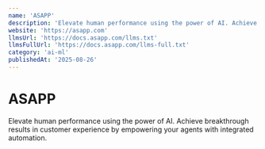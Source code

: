 ```yaml
---
name: 'ASAPP'
description: 'Elevate human performance using the power of AI. Achieve breakthrough results in customer experience by empowering your agents with integrated automation.'
website: 'https://asapp.com'
llmsUrl: 'https://docs.asapp.com/llms.txt'
llmsFullUrl: 'https://docs.asapp.com/llms-full.txt'
category: 'ai-ml'
publishedAt: '2025-08-26'
---
```


# ASAPP

Elevate human performance using the power of AI. Achieve breakthrough results in customer experience by empowering your agents with integrated automation.
